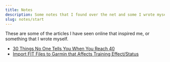 ```yaml
---
title: Notes
description: Some notes that I found over the net and some I wrote myself.
slug: notes/start
---
```


These are some of the articles I have seen online that inspired me, or something that I wrote myself.

* [30 Things No One Tells You When You Reach 40](/notes/30-things-at-40)
* [Import FIT Files to Garmin that Affects Training Effect/Status](/notes/garmin-fit-training-effect)